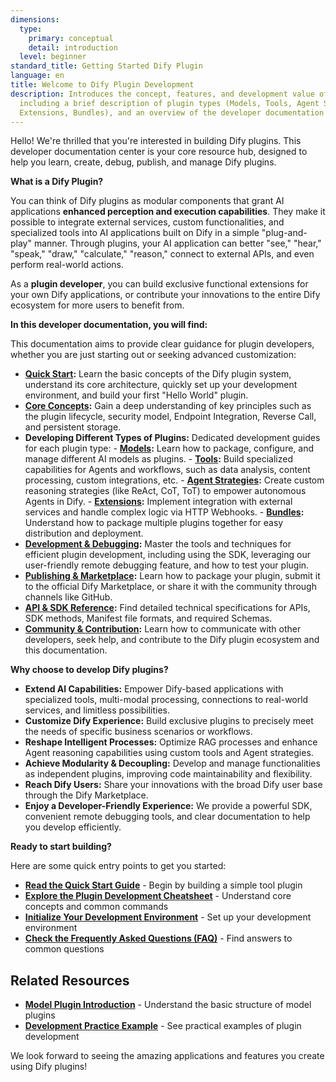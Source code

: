 ```yaml
---
dimensions:
  type:
    primary: conceptual
    detail: introduction
  level: beginner
standard_title: Getting Started Dify Plugin
language: en
title: Welcome to Dify Plugin Development
description: Introduces the concept, features, and development value of Dify plugins,
  including a brief description of plugin types (Models, Tools, Agent Strategies,
  Extensions, Bundles), and an overview of the developer documentation content.
---
```


Hello! We're thrilled that you're interested in building Dify plugins. This developer documentation center is your core resource hub, designed to help you learn, create, debug, publish, and manage Dify plugins.

**What is a Dify Plugin?**

You can think of Dify plugins as modular components that grant AI applications **enhanced perception and execution capabilities**. They make it possible to integrate external services, custom functionalities, and specialized tools into AI applications built on Dify in a simple "plug-and-play" manner. Through plugins, your AI application can better "see," "hear," "speak," "draw," "calculate," "reason," connect to external APIs, and even perform real-world actions.

As a **plugin developer**, you can build exclusive functional extensions for your own Dify applications, or contribute your innovations to the entire Dify ecosystem for more users to benefit from.

**In this developer documentation, you will find:**

This documentation aims to provide clear guidance for plugin developers, whether you are just starting out or seeking advanced customization:

- **[Quick Start](/plugin_dev_en/0211-getting-started-dify-tool.en):** Learn the basic concepts of the Dify plugin system, understand its core architecture, quickly set up your development environment, and build your first "Hello World" plugin.
- **[Core Concepts](/plugin_dev_en/0131-cheatsheet.en):** Gain a deep understanding of key principles such as the plugin lifecycle, security model, Endpoint Integration, Reverse Call, and persistent storage.
- **Developing Different Types of Plugins:** Dedicated development guides for each plugin type:
        - **[Models](/plugin_dev_en/0211-getting-started-new-model.en):** Learn how to package, configure, and manage different AI models as plugins.
        - **[Tools](/plugin_dev_en/0211-getting-started-dify-tool.en):** Build specialized capabilities for Agents and workflows, such as data analysis, content processing, custom integrations, etc.
        - **[Agent Strategies](/plugin_dev_en/9433-agent-strategy-plugin.en):** Create custom reasoning strategies (like ReAct, CoT, ToT) to empower autonomous Agents in Dify.
        - **[Extensions](/plugin_dev_en/9231-extension-plugin.en):** Implement integration with external services and handle complex logic via HTTP Webhooks.
        - **[Bundles](/plugin_dev_en/9241-bundle.en):** Understand how to package multiple plugins together for easy distribution and deployment.
- **[Development & Debugging](/plugin_dev_en/0411-remote-debug-a-plugin.en):** Master the tools and techniques for efficient plugin development, including using the SDK, leveraging our user-friendly remote debugging feature, and how to test your plugin.
- **[Publishing & Marketplace](/plugin_dev_en/0321-release-overview.en):** Learn how to package your plugin, submit it to the official Dify Marketplace, or share it with the community through channels like GitHub.
- **[API & SDK Reference](/plugin_dev_en/0411-general-specifications.en):** Find detailed technical specifications for APIs, SDK methods, Manifest file formats, and required Schemas.
- **[Community & Contribution](/plugin_dev_en/0312-contributor-covenant-code-of-conduct.en):** Learn how to communicate with other developers, seek help, and contribute to the Dify plugin ecosystem and this documentation.

**Why choose to develop Dify plugins?**

- **Extend AI Capabilities:** Empower Dify-based applications with specialized tools, multi-modal processing, connections to real-world services, and limitless possibilities.
- **Customize Dify Experience:** Build exclusive plugins to precisely meet the needs of specific business scenarios or workflows.
- **Reshape Intelligent Processes:** Optimize RAG processes and enhance Agent reasoning capabilities using custom tools and Agent strategies.
- **Achieve Modularity & Decoupling:** Develop and manage functionalities as independent plugins, improving code maintainability and flexibility.
- **Reach Dify Users:** Share your innovations with the broad Dify user base through the Dify Marketplace.
- **Enjoy a Developer-Friendly Experience:** We provide a powerful SDK, convenient remote debugging tools, and clear documentation to help you develop efficiently.

**Ready to start building?**

Here are some quick entry points to get you started:

- **[Read the Quick Start Guide](/plugin_dev_en/0211-getting-started-dify-tool.en)** - Begin by building a simple tool plugin
- **[Explore the Plugin Development Cheatsheet](/plugin_dev_en/0131-cheatsheet.en)** - Understand core concepts and common commands
- **[Initialize Your Development Environment](/plugin_dev_en/0221-initialize-development-tools.en)** - Set up your development environment
- **[Check the Frequently Asked Questions (FAQ)](/plugin_dev_en/0331-faq.en)** - Find answers to common questions

## Related Resources

- **[Model Plugin Introduction](/plugin_dev_en/0131-model-plugin-introduction.en)** - Understand the basic structure of model plugins
- **[Development Practice Example](/plugin_dev_en/0432-develop-a-slack-bot-plugin.en)** - See practical examples of plugin development

We look forward to seeing the amazing applications and features you create using Dify plugins!